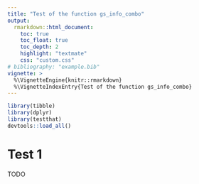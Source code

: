 ```yaml
---
title: "Test of the function gs_info_combo"
output:
  rmarkdown::html_document:
    toc: true
    toc_float: true
    toc_depth: 2
    highlight: "textmate"
    css: "custom.css"
# bibliography: "example.bib"
vignette: >
  %\VignetteEngine{knitr::rmarkdown}
  %\VignetteIndexEntry{Test of the function gs_info_combo}
---
```


```r
library(tibble)
library(dplyr)
library(testthat)
devtools::load_all()
```

# Test 1

TODO
